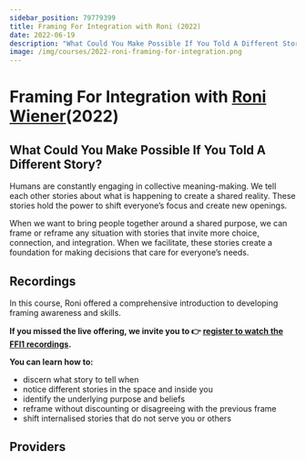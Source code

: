 ```yaml
---
sidebar_position: 79779399
title: Framing For Integration with Roni (2022)
date: 2022-06-19
description: "What Could You Make Possible If You Told A Different Story? When we want to bring people together around a shared purpose, we can frame or reframe any situation with stories that invite more choice, connection, and integration. When we facilitate, these stories create a foundation for making decisions that care for everyone’s needs."
image: /img/courses/2022-roni-framing-for-integration.png
---
```


# Framing For Integration with [Roni Wiener](/about#roni-wiener)(2022)

## What Could You Make Possible If You Told A Different Story?

Humans are constantly engaging in collective meaning-making. We tell each other stories about what is happening to create a shared reality. These stories hold the power to shift everyone’s focus and create new openings.

When we want to bring people together around a shared purpose, we can frame or reframe any situation with stories that invite more choice, connection, and integration. When we facilitate, these stories create a foundation for making decisions that care for everyone’s needs.


## Recordings

In this course, Roni offered a comprehensive introduction to developing framing awareness and skills. 

**If you missed the live offering, we invite you to :point_right: [register to watch the FFI1 recordings](https://docs.google.com/forms/d/e/1FAIpQLSeCD0klBF2SSVAjMPYSJ7nc-GmHYNuFFgZ1bIHrYbTHyjqWPg/viewform).**

 

**You can learn how to:**

- discern what story to tell when
- notice different stories in the space and inside you
- identify the underlying purpose and beliefs
- reframe without discounting or disagreeing with the previous frame
- shift internalised stories that do not serve you or others

## Providers

<BioRoni/>
